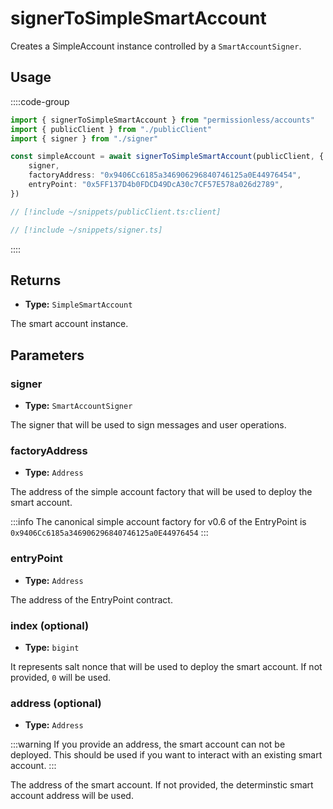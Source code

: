 # signerToSimpleSmartAccount

Creates a SimpleAccount instance controlled by a `SmartAccountSigner`.

## Usage

::::code-group

```ts [example.ts]
import { signerToSimpleSmartAccount } from "permissionless/accounts"
import { publicClient } from "./publicClient"
import { signer } from "./signer"

const simpleAccount = await signerToSimpleSmartAccount(publicClient, {
	signer,
	factoryAddress: "0x9406Cc6185a346906296840746125a0E44976454",
	entryPoint: "0x5FF137D4b0FDCD49DcA30c7CF57E578a026d2789",
})
```

```ts [publicClient.ts]
// [!include ~/snippets/publicClient.ts:client]
```

```ts [signer.ts]
// [!include ~/snippets/signer.ts]
```

::::

## Returns

- **Type:** `SimpleSmartAccount`

The smart account instance.

## Parameters

### signer

- **Type:** `SmartAccountSigner`

The signer that will be used to sign messages and user operations.

### factoryAddress

- **Type:** `Address`

The address of the simple account factory that will be used to deploy the smart account.

:::info
The canonical simple account factory for v0.6 of the EntryPoint is `0x9406Cc6185a346906296840746125a0E44976454`
:::

### entryPoint

- **Type:** `Address`

The address of the EntryPoint contract.

### index (optional)

- **Type:** `bigint`

It represents salt nonce that will be used to deploy the smart account. If not provided, `0` will be used.

### address (optional)

- **Type:** `Address`

:::warning
If you provide an address, the smart account can not be deployed. This should be used if you want to interact with an existing smart account.
:::

The address of the smart account. If not provided, the determinstic smart account address will be used.
